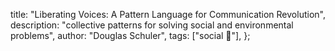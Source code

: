   title: "Liberating Voices: A Pattern Language for Communication Revolution",
  description:
    "collective patterns for solving social and environmental problems",
  author: "Douglas Schuler",
  tags: ["social 👥"],
};

